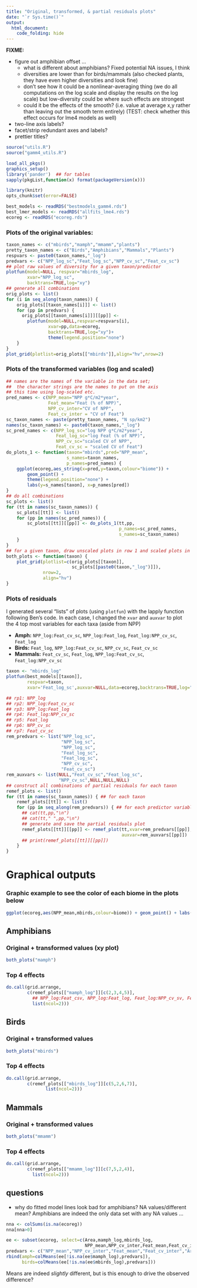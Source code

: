 ---
title: "Original, transformed, & partial residuals plots"
date: "`r Sys.time()`"
output:
  html_document:
    code_folding: hide
---

**FIXME:** 

- figure out amphibian offset ...
     - what is different about amphibians? Fixed potential NA issues, I think
	 - diversities are lower than for birds/mammals (also checked plants, they have even higher diversities and look fine)
	 - don't see how it could be a nonlinear-averaging thing (we do all computations on the log scale and display the results on the log scale) but low-diversity could be where such effects are strongest
	 - could it be the effects of the smooth? (i.e. value at average x,y rather than leaving out the smooth term entirely) (TEST: check whether this effect occurs for lme4 models as well)
- two-line axis labels?
- facet/strip redundant axes and labels?
- prettier titles?
  
```{r get_utils}
source("utils.R")
source("gamm4_utils.R")
```

```{r load_packages,message=FALSE}
load_all_pkgs()
graphics_setup()
library('pander')  ## for tables
sapply(pkgList,function(x) format(packageVersion(x)))
```

```{r knitr_setup,echo=FALSE}
library(knitr)
opts_chunk$set(error=FALSE)
```


```{r source files}
best_models <- readRDS("bestmodels_gamm4.rds")
best_lmer_models <- readRDS("allfits_lme4.rds")
ecoreg <- readRDS("ecoreg.rds")
```

### Plots of the original variables: 

```{r plots_ori_vars,warning=FALSE}
taxon_names <- c("mbirds","mamph","mmamm","plants")
pretty_taxon_names <- c("Birds","Amphibians","Mammals","Plants")
respvars <- paste0(taxon_names,"_log")
predvars <- c("NPP_log_sc","Feat_log_sc","NPP_cv_sc","Feat_cv_sc")
## plot raw values of diversity for a given taxon/predictor
plotfun(model=NULL, respvar="mbirds_log",
        xvar="NPP_log_sc",
        backtrans=TRUE,log="xy")
## generate all combinations
orig_plots <- list()
for (i in seq_along(taxon_names)) {
    orig_plots[[taxon_names[i]]] <- list()
    for (pp in predvars) {
      orig_plots[[taxon_names[i]]][[pp]] <-
        plotfun(model=NULL,respvar=respvars[i],
                xvar=pp,data=ecoreg,
                backtrans=TRUE,log="xy")+
                theme(legend.position="none")
    }
}
plot_grid(plotlist=orig_plots[["mbirds"]],align="hv",nrow=2)
```

### Plots of the transformed variables (log and scaled)

```{r plots_trans_vars,warning=FALSE}
## names are the names of the variable in the data set;
##  the character strings are the names to put on the axis
## this time using log-scaled etc.
pred_names <- c(NPP_mean="NPP g*C/m2*year",
                Feat_mean="Feat (% of NPP)",
                NPP_cv_inter="CV of NPP",
                Feat_cv_inter = "CV of Feat")
sc_taxon_names <- paste(pretty_taxon_names, "N sp/km2")
names(sc_taxon_names) <- paste0(taxon_names,"_log")
sc_pred_names <- c(NPP_log_sc="log NPP g*C/m2*year",
                   Feat_log_sc="log Feat (% of NPP)",
                   NPP_cv_sc="scaled CV of NPP",
                   Feat_cv_sc = "scaled CV of Feat")
do_plots_1 <- function(taxon="mbirds",pred="NPP_mean",
                       s_names=taxon_names,
                       p_names=pred_names) {
    ggplot(ecoreg,aes_string(x=pred,y=taxon,colour="biome")) +
        geom_point() +
        theme(legend.position="none") +
        labs(y=s_names[taxon], x=p_names[pred])
}
## do all combinations
sc_plots <- list()
for (tt in names(sc_taxon_names)) {
    sc_plots[[tt]] <- list()
    for (pp in names(sc_pred_names)) {
        sc_plots[[tt]][[pp]] <- do_plots_1(tt,pp,
                                           p_names=sc_pred_names,
                                           s_names=sc_taxon_names)
    }
}
## for a given taxon, draw unscaled plots in row 1 and scaled plots in row 2
both_plots <- function(taxon) {
    plot_grid(plotlist=c(orig_plots[[taxon]],
                         sc_plots[[paste0(taxon,"_log")]]),
              nrow=2,
              align="hv")
}
```

### Plots of residuals  
  
I generated several "lists" of plots (using `plotfun`) with the lapply function following Ben's code. In each case, I changed the `xvar` and `auxvar` to plot the 4 top most variables for each taxa (aside from NPP)  

- **Amph:** `NPP_log:Feat_cv_sc`, `NPP_log:Feat_log`, `Feat_log:NPP_cv_sc`, `Feat_log`
- **Birds:** `Feat_log`, `NPP_log:Feat_cv_sc`, `NPP_cv_sc`, `Feat_cv_sc`
- **Mammals:** `Feat_cv_sc`, `Feat_log`, `NPP_log:Feat_cv_sc`, `Feat_log:NPP_cv_sc`
  
```{r backtrans}
taxon <- "mbirds_log"
plotfun(best_models[[taxon]],
        respvar=taxon,
        xvar='Feat_log_sc',auxvar=NULL,data=ecoreg,backtrans=TRUE,log="xy")
```
  
```{r lists_of_plots,warning=FALSE}
## rp1: NPP_log
## rp2: NPP_log:Feat_cv_sc
## rp3: NPP_log:Feat_log
## rp4: Feat_log:NPP_cv_sc
## rp5: Feat_log
## rp6: NPP_cv_sc
## rp7: Feat_cv_sc
rem_predvars <- list("NPP_log_sc",
                     "NPP_log_sc",
                     "NPP_log_sc",
                     "Feat_log_sc",
                     "Feat_log_sc",
                     "NPP_cv_sc",
                     "Feat_cv_sc")
rem_auxvars <- list(NULL,"Feat_cv_sc","Feat_log_sc",
                    "NPP_cv_sc",NULL,NULL,NULL)
## construct all combinations of partial residuals for each taxon
remef_plots <- list()
for (tt in names(sc_taxon_names)) { ## for each taxon
    remef_plots[[tt]] <- list()
    for (pp in seq_along(rem_predvars)) { ## for each predictor variable
      ## cat(tt,pp,"\n")
      ## cat(tt," ",pp,"\n")
      ## generate and save the partial residuals plot
      remef_plots[[tt]][[pp]] <- remef_plot(tt,xvar=rem_predvars[[pp]],
                                            auxvar=rem_auxvars[[pp]])
      ## print(remef_plots[[tt]][[pp]])
    }
}
```

# Graphical outputs


### Graphic example to see the color of each biome in the plots below

```{r example_plot,,warning=FALSE,fig.width=8,fig.height=6}
ggplot(ecoreg,aes(NPP_mean,mbirds,colour=biome)) + geom_point() + labs(x = "NPP (g*C/m2*year)", y = "Birds (N sp/km2)")
```
  
## Amphibians
  
### Original + transformed values (xy plot)    
```{r amph_ori,warning=FALSE,fig.width=10,fig.height=5.5}
both_plots("mamph")
```

### Top 4 effects
```{r amph_plots,warning=FALSE,fig.width=10,fig.height=8}
do.call(grid.arrange,
        c(remef_plots[["mamph_log"]][c(2,3,4,5)],
          ## NPP_log:Feat_csv, NPP_log:Feat_log, Feat_log:NPP_cv_sv, Feat_log
          list(ncol=2)))
```
    
## Birds
  
### Original + transformed values
```{r birds_ori,warning=FALSE,fig.width=10,fig.height=5.5}
both_plots("mbirds")
```    
    
### Top 4 effects
	
```{r birds_plots,warning=FALSE,fig.width=10,fig.height=8}
do.call(grid.arrange,
        c(remef_plots[["mbirds_log"]][c(5,2,6,7)],
               list(ncol=2)))
```

## Mammals

### Original + transformed values

```{r mamm_ori,warning=FALSE,fig.width=10,fig.height=5.5}
both_plots("mmamm")
```     
    
### Top 4 effects

```{r mamm_plots,warning=FALSE,fig.width=10,fig.height=8}
do.call(grid.arrange,
        c(remef_plots[["mmamm_log"]][c(7,5,2,4)],
          list(ncol=2)))
```

## questions

* why do fitted model lines look bad for amphibians? NA values/different mean? Amphibians are indeed the only data set with any NA values ...

```{r calc_na}
nna <- colSums(is.na(ecoreg))
nna[nna>0]
```

```{r calc_means}
ee <- subset(ecoreg, select=c(Area,mamph_log,mbirds_log,
                              NPP_mean,NPP_cv_inter,Feat_mean,Feat_cv_inter))
predvars <- c("NPP_mean","NPP_cv_inter","Feat_mean","Feat_cv_inter","Area")
rbind(amph=colMeans(ee[!is.na(ee$mamph_log),predvars]),
      birds=colMeans(ee[!is.na(ee$mbirds_log),predvars]))
```

Means are indeed *slightly* different, but is this enough to drive the observed difference?


